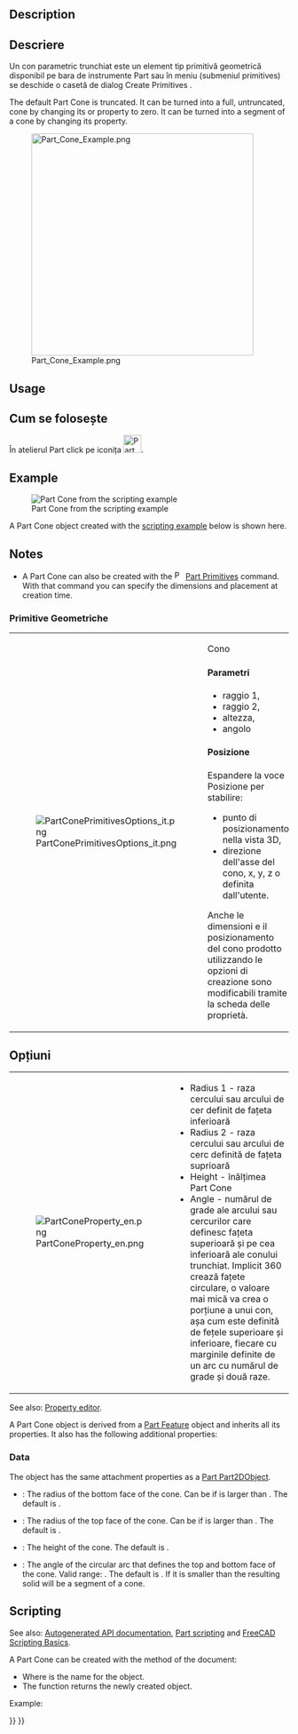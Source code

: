 <languages/>

{{Docnav
|[[Part_Sphere|Sphere]]
|[[Part_Torus|Torus]]
|[[Part_Workbench|Part]]
|IconL=Part_Sphere.svg
|IconR=Part_Torus.svg
|IconC=Workbench_Part.svg
}}

<div class="mw-translate-fuzzy">
{{GuiCommand/ro
|Name=Part Cone
|Name/ro=Part Cone
|MenuLocation=Part -> Cone
|
|Workbenches=[[Part_Workbench/ro|Part]], Complete
|SeeAlso=[[Part_CreatePrimitives/ro|Part CreatePrimitives]]
}}
</div>

== Description == 

<div class="mw-translate-fuzzy">
== Descriere ==
Un con parametric trunchiat este un element tip primitivă geometrică disponibil pe bara de instrumente Part sau în meniu (submeniul primitives) se deschide o casetă de dialog Create Primitives .
</div>

The default Part Cone is truncated. It can be turned into a full, untruncated, cone by changing its {{PropertyData|Radius1}} or {{PropertyData|Radius2}} property to zero. It can be turned into a segment of a cone by changing its {{PropertyData|Angle}} property.

[[Image:Part_Cone_Example.png|400px]]

== Usage == 

<div class="mw-translate-fuzzy">
== Cum se folosește ==
În atelierul Part click pe iconița [[Image:Part Cone.png|32px]].
</div>

== Example ==

[[Image:Part_Cone_Scripting_Example.png|thumb|Part Cone from the scripting example]]

A Part Cone object created with the [[#Scripting|scripting example]] below is shown here.

== Notes ==

* A Part Cone can also be created with the [[Image:Part_Primitives.svg|16px]] [[Part_Primitives|Part Primitives]] command. With that command you can specify the dimensions and placement at creation time.

<span id="Properties"></span>
<div class="mw-translate-fuzzy">
===Primitive Geometriche===
{|
| [[File:PartConePrimitivesOptions_it.png]]
|
Cono
====Parametri====
* raggio 1,
* raggio 2,
* altezza,
* angolo
====Posizione====
Espandere la voce Posizione per stabilire:
* punto di posizionamento nella vista 3D,
* direzione dell'asse del cono, x, y, z o definita dall'utente.
Anche le dimensioni e il posizionamento del cono prodotto utilizzando le opzioni di creazione sono modificabili tramite la scheda delle proprietà.
|} 
== Opțiuni ==
{|
| [[File:PartConeProperty_en.png]]
|
{{KEY|Cone}}
*Radius 1 - raza cercului sau arcului de cer definit de fațeta inferioară
*Radius 2 - raza cercului sau arcului de cerc definită de fațeta suprioară
*Height - înălțimea Part Cone
*Angle - numărul de grade ale arcului sau cercurilor care definesc fațeta superioară și pe cea inferioară ale conului trunchiat. Implicit 360 crează fațete circulare, o valoare mai mică va crea o porțiune a unui con, așa cum este definită de fețele superioare și inferioare, fiecare cu marginile definite de un arc cu numărul de grade și două raze. 
|}
</div>

See also: [[Property_editor|Property editor]].

A Part Cone object is derived from a [[Part_Feature|Part Feature]] object and inherits all its properties. It also has the following additional properties:

=== Data ===

{{TitleProperty|Attachment}}

The object has the same attachment properties as a [[Part_Part2DObject#Data|Part Part2DObject]].

{{TitleProperty|Cone}}

* {{PropertyData|Radius1|Length}}: The radius of the bottom face of the cone. Can be {{Value|0mm}} if {{PropertyData|Radius2}} is larger than {{Value|0mm}}. The default is {{Value|2mm}}.
* {{PropertyData|Radius2|Length}}: The radius of the top face of the cone. Can be {{Value|0mm}} if {{PropertyData|Radius1}} is larger than {{Value|0mm}}. The default is {{Value|4mm}}.
* {{PropertyData|Height|Length}}: The height of the cone. The default is {{Value|10mm}}.
* {{PropertyData|Angle|Angle}}: The angle of the circular arc that defines the top and bottom face of the cone. Valid range: {{Value|0° &lt; value &lt;&#61; 360°}}. The default is {{Value|360°}}. If it is smaller than {{Value|360°}} the resulting solid will be a segment of a cone.

== Scripting ==

See also: [https://freecad.github.io/SourceDoc/ Autogenerated API documentation], [[Part_scripting|Part scripting]] and [[FreeCAD_Scripting_Basics|FreeCAD Scripting Basics]].

A Part Cone can be created with the {{Incode|addObject()}} method of the document:

{{Code|code=
cone = FreeCAD.ActiveDocument.addObject("Part::Cone", "myCone")
}}

* Where {{Incode|"myCone"}} is the name for the object.
* The function returns the newly created object.

Example:

{{Code|code=
import FreeCAD as App

doc = App.activeDocument()

cone = doc.addObject("Part::Cone", "myCone")
cone.Radius1 = 5
cone.Radius2 = 10
cone.Height = 50
cone.Angle = 270
cone.Placement = App.Placement(App.Vector(1, 2, 3), App.Rotation(30, 60, 15))

doc.recompute()
}}


{{Docnav
|[[Part_Sphere|Sphere]]
|[[Part_Torus|Torus]]
|[[Part_Workbench|Part]]
|IconL=Part_Sphere.svg
|IconR=Part_Torus.svg
|IconC=Workbench_Part.svg
}}

{{Part_Tools_navi{{#translation:}}}}
{{Userdocnavi{{#translation:}}}}